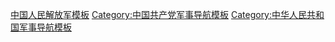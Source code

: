 [[Category:中国人民解放军模板|]]
[[Category:中国共产党军事导航模板|Category:中国共产党军事导航模板]]
[[Category:中华人民共和国军事导航模板|Category:中华人民共和国军事导航模板]]